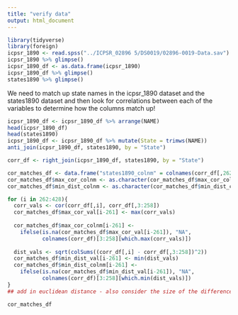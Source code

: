 ```yaml
---
title: "verify data"
output: html_document
---
```


```r
library(tidyverse)
library(foreign)
icpsr_1890 <- read.spss("../ICPSR_02896 5/DS0019/02896-0019-Data.sav")
icpsr_1890 %>% glimpse()
icpsr_1890_df <- as.data.frame(icpsr_1890)
icpsr_1890_df %>% glimpse()
states1890 %>% glimpse()
```

We need to match up state names in the icpsr_1890 dataset and the states1890 dataset and then look for correlations between each of the variables to determine how the columns match up!  

```r
icpsr_1890_df <- icpsr_1890_df %>% arrange(NAME)
head(icpsr_1890_df)
head(states1890)
icpsr_1890_df <- icpsr_1890_df %>% mutate(State = trimws(NAME))
anti_join(icpsr_1890_df, states1890, by = "State")

corr_df <- right_join(icpsr_1890_df, states1890, by = "State")

cor_matches_df <- data.frame("states1890_colnm" = colnames(corr_df[,262:428]), "max_cor_val" = -2, "max_cor_colnm" =  "Unknown", "min_dist_val" = -2, "min_dist_colnm" = "Unknown")
cor_matches_df$max_cor_colnm <- as.character(cor_matches_df$max_cor_colnm)
cor_matches_df$min_dist_colnm <- as.character(cor_matches_df$min_dist_colnm)

for (i in 262:428){
  corr_vals <- cor(corr_df[,i], corr_df[,3:258])
  cor_matches_df$max_cor_val[i-261] <- max(corr_vals)
  
  cor_matches_df$max_cor_colnm[i-261] <- 
    ifelse(is.na(cor_matches_df$max_cor_val[i-261]), "NA", 
           colnames(corr_df)[3:258][which.max(corr_vals)])
  
  dist_vals <- sqrt(colSums((corr_df[,i] - corr_df[,3:258])^2))
  cor_matches_df$min_dist_val[i-261] <- min(dist_vals)
  cor_matches_df$min_dist_colnm[i-261] <- 
    ifelse(is.na(cor_matches_df$min_dist_val[i-261]), "NA", 
           colnames(corr_df)[3:258][which.min(dist_vals)])
}
## add in euclidean distance - also consider the size of the difference, not just the correlation (no units!)

cor_matches_df
```